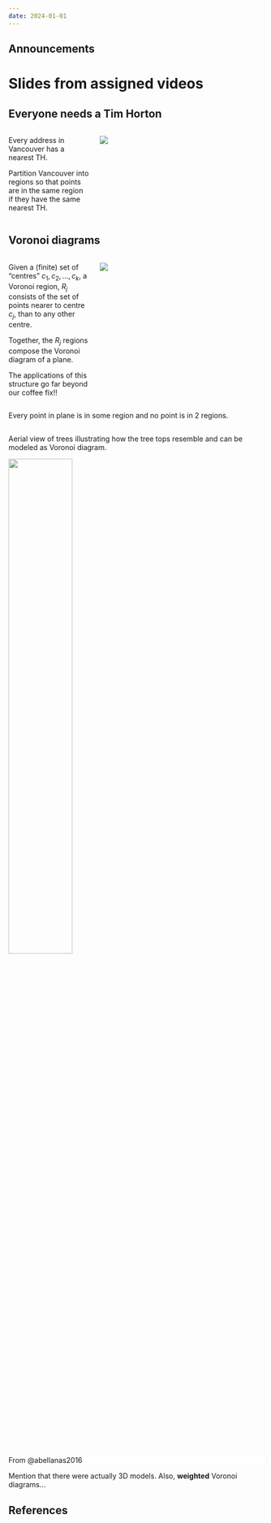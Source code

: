 ```yaml
---
date: 2024-01-01
---
```


## Announcements

# Slides from assigned videos

##  {background-iframe="https://player.vimeo.com/video/908509998" data-menu-title="Motivating Voronoi diagrams"}

## Everyone needs a Tim Horton

:::::: columns
:::: {.column width="33%"}
::: small-font-size
Every address in Vancouver has a nearest TH.

Partition Vancouver into regions so that points are in the same region if they have the same nearest TH.
:::
::::

::: {.column width="67%"}
![](/images/tim-hortons-map.png){fig-alt="A map of Vaoncouver on the western part of the Burrard Peninsula with pins marking Tim Hortons locations."}
:::
::::::

## Voronoi diagrams

:::::: columns
:::: {.column width="33%"}
::: small-font-size
Given a (finite) set of "centres" $c_{1}, c_{2}, \ldots, c_{k}$, a Voronoi region, $R_{j}$ consists of the set of points nearer to centre $c_{j}$, than to any other centre.

Together, the $R_{j}$ regions compose the Voronoi diagram of a plane.

The applications of this structure go far beyond our coffee fix!!
:::
::::

::: {.column width="67%"}
![](/images/tim-hortons-map.png){fig-alt="A map of Vaoncouver on the western part of the Burrard Peninsula with pins marking Tim Hortons locations."}
:::
::::::

::: notes
Every point in plane is in some region and no point is in 2 regions.
:::

##  {background-image="/images/aerial-view-of-trees.png" background-size="cover" data-menu-title="Aerial view of tree tops"}

::: sr-only
Aerial view of trees illustrating how the tree tops resemble and can be modeled as Voronoi diagram.
:::

::: fragment
![](/images/voronoi-diagram-of-trees.jpg){.absolute bottom="=" right="0" height="50%" fig-alt="Voronoi diagram of trees showing their centres and regions."}
:::

::: {.footer style="background-color:rgba(256,256,256,0.6)"}
[From @abellanas2016]{.smaller .absolute bottom="0" right="0"}
:::

::: notes
Mention that there were actually 3D models.
Also, **weighted** Voronoi diagrams...
:::

## References
